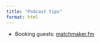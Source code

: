 ```yaml
---
title: "Podcast tips"
format: html
---
```


- Booking guests: [matchmaker.fm](https://www.matchmaker.fm/)
